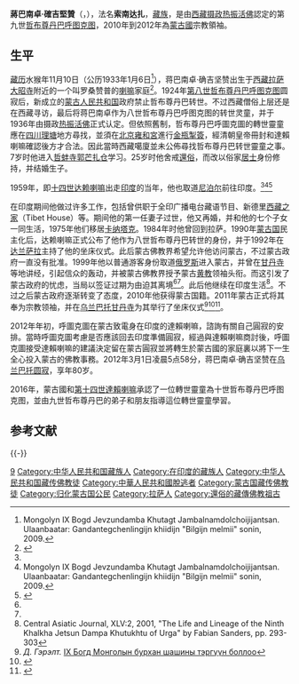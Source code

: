 {{Infobox Tulku
| name = 蒋巴南卓·确吉坚赞
| image =Ninth Khalkha Jetsun Dhampa.jpg
| width = 200px
| tulku = 哲布尊丹巴呼图克图
| predecessor = 博克多汗
| successor = 
| order = 九
| birth date = 1933年1月6日
| birth date3 = 第十六绕迥水猴年11月10日
| birth place = {{TIB}}[[拉萨|拉萨]]
| death date = {{death date and age|2012|3|1|1932|1|1}}
| death place = {{MNG}}[[烏蘭巴托|烏蘭巴托]]
| recognize date = 1936年
| recognize date3 = 第十六绕迥火鼠年
| temple = [[乌兰巴托|乌兰巴托]][[甘丹寺_(蒙古)|甘丹寺]]
| dharma name = 蒋巴南卓·确吉坚赞
| meaning = 曼殊解脱法幢
| bo = འཇམ་དཔལ་རྣམ་གྲོལ་ཆོས་ཀྱི་རྒྱལ་མཚན་
| wylie = 'jam dpal rnam grol chos kyi rgyal mtshan
| thl = Jampel Namdröl Chökyi Gyeltsen
| zypy = Jambä Namchö Qögyi Gyäcän
}}

'''蔣巴南卓·確吉堅贊'''（{{bo|z=འཇམ་དཔལ་རྣམ་གྲོལ་ཆོས་ཀྱི་རྒྱལ་མཚན་|w='jam dpal rnam grol chos kyi rgyal mtshan|t=Jampel Namdröl Chökyi Gyeltsen}}，{{bd|1933年|1月6日|2012年|3月1日|catIdx=Jampel Namdröl}}），法名'''索南达扎'''，[[藏族|藏族]]，是由[[西藏摄政|西藏摄政]][[五世热振活佛|热振活佛]]認定的第九世[[哲布尊丹巴呼图克图|哲布尊丹巴呼图克图]]，2010年到2012年為[[蒙古國|蒙古國]]宗教領袖。

==生平==
[[藏历|藏历]]水猴年11月10日（公历1933年1月6日<ref name="BilgijnMelmii">Mongolyn IX Bogd Jevzundamba Khutagt Jambalnamdolchoijijantsan. Ulaanbaatar: Gandantegchenlingijn khiidijn "Bilgijn melmii" sonin, 2009.</ref>），蒋巴南卓·确吉坚赞出生于[[西藏|西藏]][[拉萨|拉萨]][[大昭寺|大昭寺]]附近的一个叫罗桑赞普的[[喇嘛|喇嘛]]家庭<ref name="slg">{{cite journal|title=关于九世哲布尊丹巴转世的历史考察|author=斯林格|journal=内蒙古社会科学（汉文版）|year=2009|volume=30|issue=6}}</ref>。1924年[[博克多汗|第八世哲布尊丹巴呼图克图]]圆寂后，新成立的[[蒙古人民共和国|蒙古人民共和国]]政府禁止哲布尊丹巴转世。不过西藏僧俗上层还是在西藏寻访，最后将蒋巴南卓作为八世哲布尊丹巴呼图克图的转世灵童，并于1936年由摄政[[热振活佛|热振活佛]]正式认定。但依照舊制，哲布尊丹巴呼圖克圖的轉世靈童應在[[四川|四川]][[理塘|理塘]]地方尋找，並須在[[北京|北京]][[雍和宮|雍和宮]]進行[[金瓶掣簽|金瓶掣簽]]，經清朝皇帝冊封和達賴喇嘛確認後方才合法。因此當時西藏噶廈並未公佈尋找哲布尊丹巴转世靈童之事。7岁时他进入[[哲蚌寺|哲蚌寺]][[郭芒扎仓|郭芒扎仓]]学习。25岁时他舍戒[[還俗|還俗]]，而改以俗家[[居士|居士]]身份修持，并结婚生子。

1959年，即[[十四世达赖喇嘛|十四世达赖喇嘛]]出走[[印度|印度]]的当年，他也取道[[尼泊尔|尼泊尔]]前往印度。<ref name="slg"/><ref name="BilgijnMelmii">Mongolyn IX Bogd Jevzundamba Khutagt Jambalnamdolchoijijantsan. Ulaanbaatar: Gandantegchenlingijn khiidijn "Bilgijn melmii" sonin, 2009.</ref><ref name="qzrbz">{{cite book|title=《浪丐心泪》|author=祈竹仁宝哲|publisher=昆明佛学研究会|year=2005}}</ref>

在印度期间他做过许多工作，包括曾供职于全印广播电台藏语节目、新德里[[西藏之家|西藏之家]]（Tibet House）等。期间他的第一任妻子过世，他又再婚，并和他的七个子女一同生活，1975年他们移居[[卡纳塔克|卡纳塔克]]。1984年时他曾回到拉萨。1990年[[蒙古国|蒙古国]]民主化后，达赖喇嘛正式公布了他作为八世哲布尊丹巴转世的身份，并于1992年在[[达兰萨拉|达兰萨拉]]主持了他的坐床仪式。此后蒙古佛教界希望允许他访问蒙古，不过蒙古政府一直没有批准。1999年他以普通游客身份取道[[俄罗斯|俄罗斯]]进入蒙古，并曾在[[甘丹寺_(蒙古)|甘丹寺]]等地讲经，引起信众的轰动，并被蒙古佛教界授予蒙古[[黄教|黄教]]领袖头衔。而这引发了蒙古政府的忧虑，当局以签证过期为由迫其离境<ref name="slg" /><ref name="qzrbz" />。此后他继续在印度生活<ref>Central Asiatic Journal, XLV:2, 2001, "The Life and Lineage of the Ninth Khalkha Jetsun Dampa Khutukhtu of Urga" by Fabian Sanders, pp. 293-303</ref>。不过之后蒙古政府逐渐转变了态度，2010年他获得蒙古国籍。2011年蒙古正式将其奉为宗教领袖，并在[[乌兰巴托|乌兰巴托]][[甘丹寺_(蒙古)|甘丹寺]]为其举行了坐床仪式<ref>''Д. Гэрэлт.'' [http://orloo.mn/links.php?weblink=http://sonin.mn/2011/11/ix-%D0%B1%D0%BE%D0%B3%D0%B4-%D0%BC%D0%BE%D0%BD%D0%B3%D0%BE%D0%BB%D1%8B%D0%BD-%D0%B1%D1%83%D1%80%D1%85%D0%B0%D0%BD-%D1%88%D0%B0%D1%88%D0%B8%D0%BD%D1%8B-%D1%82%D1%8D%D1%80%D0%B3%D2%AF%D2%AF%D0%BD-%D0%B1/ IX Богд Монголын бурхан шашины тэргүүн боллоо]{{dead link|date=十月 2017 |bot=InternetArchiveBot }}</ref><ref>{{Cite web |url=http://savetibet.ru/2011/11/04/bogdo-gegen.html |title=Богдо-гэгэн IX Джебцзундамба-хутухта провозглашен главой Центра буддистов Монголии |accessdate=2011-11-20 |archive-date=2011-11-11 |archive-url=https://web.archive.org/web/20111111073153/http://savetibet.ru/2011/11/04/bogdo-gegen.html |dead-url=yes }}</ref><ref>{{cite web|url=http://v.ifeng.com/news/world/201111/51780714-2fad-4fdf-8050-413e776c6f59.shtml|title=蒙古国正式奉哲布尊丹巴为宗教领袖|date=2011-11-03|publisher=凤凰视频|accessdate=2011-11-20|archive-date=2014-10-13|archive-url=https://web.archive.org/web/20141013195607/http://v.ifeng.com/news/world/201111/51780714-2fad-4fdf-8050-413e776c6f59.shtml|dead-url=no}}</ref>。

2012年年初，呼圖克圖在蒙古致電身在印度的達賴喇嘛，諮詢有關自己圓寂的安排。當時呼圖克圖考慮是否應該回去印度準備圓寂，經過與達賴喇嘛商討後，呼圖克圖接受達賴喇嘛的建議決定留在蒙古圓寂並將轉生於蒙古國的家庭裏以將下一生全心投入蒙古的佛教事務。2012年3月1日凌晨5点58分，蒋巴南卓·确吉坚赞在[[乌兰巴托|乌兰巴托]][[圆寂|圆寂]]，享年80岁。

2016年，蒙古國和[[第十四世達賴喇嘛|第十四世達賴喇嘛]]承認了一位轉世靈童為十世哲布尊丹巴呼图克图，並由九世哲布尊丹巴的弟子和朋友指導這位轉世靈童學習。

== 参考文献 ==
{{Reflist}}

{{-}}
{{Jebtsundamba Khutuktus}}

{{DEFAULTSORT:Jampel Namdröl}}
[[Category:哲布尊丹巴呼图克图|9]]
[[Category:中华人民共和国藏族人|Category:中华人民共和国藏族人]]
[[Category:在印度的藏族人|Category:在印度的藏族人]]
[[Category:中华人民共和国藏传佛教徒|Category:中华人民共和国藏传佛教徒]]
[[Category:中華人民共和國脫逃者|Category:中華人民共和國脫逃者]]
[[Category:蒙古国藏传佛教徒|Category:蒙古国藏传佛教徒]]
[[Category:归化蒙古国公民|Category:归化蒙古国公民]]
[[Category:拉萨人|Category:拉萨人]]
[[Category:還俗的藏傳佛教祖古|Category:還俗的藏傳佛教祖古]]